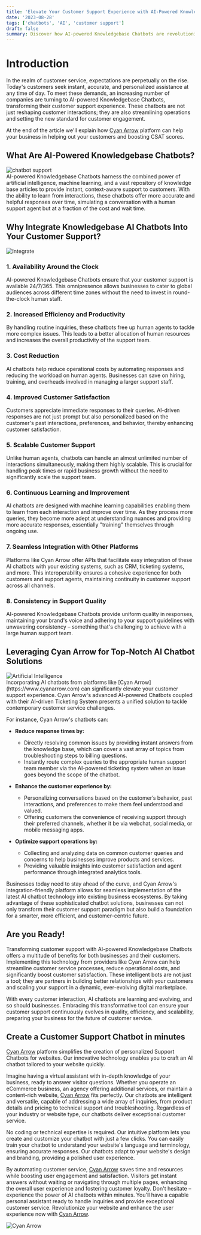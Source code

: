 ```yaml
---
title: 'Elevate Your Customer Support Experience with AI-Powered Knowledgebase Chatbots'
date: '2023-08-28'
tags: ['chatbots', 'AI', 'customer support']
draft: false
summary: Discover how AI-powered Knowledgebase Chatbots are revolutionizing the customer support landscape, offering real-time solutions, and tailored support. By integrating such advanced technology, organizations can significantly enhance customer satisfaction and streamline support operations, all while reducing costs and response times.
---
```


# Introduction
In the realm of customer service, expectations are perpetually on the rise. Today's customers seek instant, accurate, and personalized assistance at any time of day. 
To meet these demands, an increasing number of companies are turning to AI-powered Knowledgebase Chatbots, transforming their customer support experience. 
These chatbots are not just reshaping customer interactions; they are also streamlining operations and setting the new standard for customer engagement.

At the end of the article we'll explain how [Cyan Arrow](https://www.cyanarrow.com) platform can help your business in helping out your customers and boosting CSAT scores.

<TOCInline toc={props.toc} exclude="Introduction"/>

## What Are AI-Powered Knowledgebase Chatbots?
<div className="flex relative w-full h-[250px] p-4 border rounded shadow overflow-hidden bg-white">
    <Image alt="chatbot support" src="/static/images/chatbot_support.svg" fill={true} className=" object-contain -mt-0 " />
</div>
AI-powered Knowledgebase Chatbots harness the combined power of artificial intelligence, machine learning, and a vast repository of knowledge base 
articles to provide instant, context-aware support to customers. With the ability to learn from interactions, these chatbots offer more accurate and helpful 
responses over time, simulating a conversation with a human support agent but at a fraction of the cost and wait time.

## Why Integrate Knowledgebase AI Chatbots Into Your Customer Support?
<div className="flex relative w-full h-[250px] p-4 border rounded shadow overflow-hidden bg-white">
    <Image alt="Integrate" src="/static/images/connect.svg" fill={true} className=" object-contain -mt-0"/>
</div>

### 1. Availability Around the Clock
AI-powered Knowledgebase Chatbots ensure that your customer support is available 24/7/365. This omnipresence allows businesses to cater to global audiences across different time zones without the need to invest in round-the-clock human staff.

### 2. Increased Efficiency and Productivity
By handling routine inquiries, these chatbots free up human agents to tackle more complex issues. This leads to a better allocation of human resources and increases the overall productivity of the support team.

### 3. Cost Reduction
AI chatbots help reduce operational costs by automating responses and reducing the workload on human agents. Businesses can save on hiring, training, and overheads involved in managing a larger support staff.

### 4. Improved Customer Satisfaction
Customers appreciate immediate responses to their queries. AI-driven responses are not just prompt but also personalized based on the customer's past interactions, preferences, and behavior, thereby enhancing customer satisfaction.

### 5. Scalable Customer Support
Unlike human agents, chatbots can handle an almost unlimited number of interactions simultaneously, making them highly scalable. This is crucial for handling peak times or rapid business growth without the need to significantly scale the support team.

### 6. Continuous Learning and Improvement
AI chatbots are designed with machine learning capabilities enabling them to learn from each interaction and improve over time. As they process more queries, they become more adept at understanding nuances and providing more accurate responses, essentially "training" themselves through ongoing use.

### 7. Seamless Integration with Other Platforms
Platforms like Cyan Arrow offer APIs that facilitate easy integration of these AI chatbots with your existing systems, such as CRM, ticketing systems, and more. This interoperability ensures a cohesive experience for both customers and support agents, maintaining continuity in customer support across all channels.

### 8. Consistency in Support Quality
AI-powered Knowledgebase Chatbots provide uniform quality in responses, maintaining your brand's voice and adhering to your support guidelines with unwavering consistency – something that's challenging to achieve with a large human support team.

## Leveraging Cyan Arrow for Top-Notch AI Chatbot Solutions
<div className="flex relative w-full h-[250px] p-4 border rounded shadow overflow-hidden bg-white">
    <Image alt="Artificial Intelligence" src="/static/images/ai.svg" fill={true} className=" object-contain -mt-0 " />
</div>
Incorporating AI chatbots from platforms like [Cyan Arrow](https://www.cyanarrow.com) can significantly elevate your customer support experience. 
Cyan Arrow's advanced AI-powered Chatbots coupled with their AI-driven Ticketing System presents a unified solution to tackle contemporary customer service challenges.

For instance, Cyan Arrow's chatbots can:
* **Reduce response times by:**
    * Directly resolving common issues by providing instant answers from the knowledge base, which can cover a vast array of topics from troubleshooting steps to billing questions.
    * Instantly route complex queries to the appropriate human support team member via the AI-powered ticketing system when an issue goes beyond the scope of the chatbot.

* **Enhance the customer experience by:**
    * Personalizing conversations based on the customer’s behavior, past interactions, and preferences to make them feel understood and valued.
    * Offering customers the convenience of receiving support through their preferred channels, whether it be via webchat, social media, or mobile messaging apps.

* **Optimize support operations by:**
    * Collecting and analyzing data on common customer queries and concerns to help businesses improve products and services.
    * Providing valuable insights into customer satisfaction and agent performance through integrated analytics tools.

Businesses today need to stay ahead of the curve, and Cyan Arrow's integration-friendly platform allows for seamless implementation of the latest AI chatbot technology into 
existing business ecosystems. By taking advantage of these sophisticated chatbot solutions, businesses can not only transform their customer support paradigm but also build a 
foundation for a smarter, more efficient, and customer-centric future.

## Are you Ready!

Transforming customer support with AI-powered Knowledgebase Chatbots offers a multitude of benefits for both businesses and their customers. 
Implementing this technology from providers like Cyan Arrow can help streamline customer service processes, reduce operational costs, and significantly boost 
customer satisfaction. These intelligent bots are not just a tool; they are partners in building better relationships with your customers and scaling your support 
in a dynamic, ever-evolving digital marketplace. 

With every customer interaction, AI chatbots are learning and evolving, and so should businesses. Embracing this transformative tool can ensure your customer 
support continuously evolves in quality, efficiency, and scalability, preparing your business for the future of customer service.

## Create a Customer Support Chatbot in minutes
[Cyan Arrow](https://www.cyanarrow.com) platform simplifies the creation of personalized Support Chatbots for websites. Our innovative technology enables you to craft an 
AI chatbot tailored to your website quickly.

Imagine having a virtual assistant with in-depth knowledge of your business, ready to answer visitor questions. Whether you operate an eCommerce business, an agency offering 
additional services, or maintain a content-rich website, [Cyan Arrow](https://www.cyanarrow.com) fits perfectly.
Our chatbots are intelligent and versatile, capable of addressing a wide array of inquiries, from product details and pricing to technical support and troubleshooting. 
Regardless of your industry or website type, our chatbots deliver exceptional customer service.

No coding or technical expertise is required. Our intuitive platform lets you create and customize your chatbot with just a few clicks. 
You can easily train your chatbot to understand your website's language and terminology, ensuring accurate responses.
Our chatbots adapt to your website's design and branding, providing a polished user experience.

By automating customer service, [Cyan Arrow](https://www.cyanarrow.com) saves time and resources while boosting user engagement and satisfaction. 
Visitors get instant answers without waiting or navigating through multiple pages, enhancing the overall user experience and fostering customer loyalty.
Don't hesitate – experience the power of AI chatbots within minutes. You'll have a capable personal assistant ready to handle inquiries and provide exceptional customer service. 
Revolutionize your website and enhance the user experience now with [Cyan Arrow](https://www.cyanarrow.com).
<div className=" relative w-full h-[100px] ">
    <Image alt="Cyan Arrow" src="/static/images/logo.png" fill={true} className=" object-contain -mt-0 " />
</div>